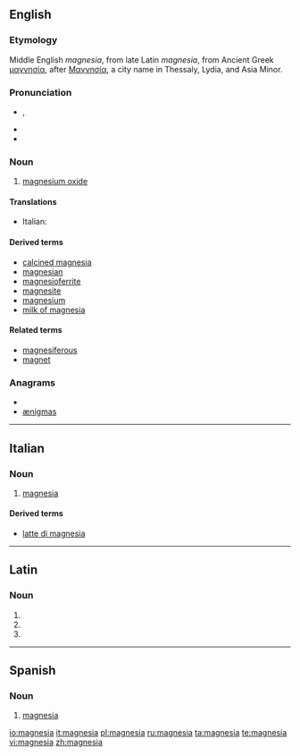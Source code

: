 {{also|Magnesia}}
==English==

===Etymology===
Middle English ''magnesia'', from late Latin ''magnesia'', from Ancient Greek [[μαγνησία]], after [[Μαγνησία]], a city name in Thessaly, Lydia, and Asia Minor.

===Pronunciation===
* {{a|GenAm}} {{IPA|/ˌmæɡˈniʒə/}}, {{SAMPA|/%m{g"niZ@/}}
* {{hyphenation|mag|ne|sia}}
* {{rhymes|iːʒə}}

===Noun===
{{en-noun|-}}

# [[magnesium oxide]]

====Translations====
{{trans-top|magnesium oxide}}
* Italian: {{t+|it|magnesia|f}}
{{trans-mid}}
{{trans-bottom}}

====Derived terms====
* [[calcined magnesia]]
* [[magnesian]]
* [[magnesioferrite]]
* [[magnesite]]
* [[magnesium]]
* [[milk of magnesia]]<!--not "milk of Magnesia"-->

====Related terms====
* [[magnesiferous]]
* [[magnet]]

===Anagrams===
* {{alphagram|aaegimns}}
* [[ænigmas#English|ænigmas]]

----

==Italian==

===Noun===
{{it-noun|magnesi|f|a|e}}

# [[#English|magnesia]]

====Derived terms====
* [[latte di magnesia]]

----

==Latin==

===Noun===
{{la-noun-form|magnesia}}

# {{inflection of|magnesium|magnesium|nom|p|lang=la}}
# {{inflection of|magnesium|magnesium|acc|p|lang=la}}
# {{inflection of|magnesium|magnesium|voc|p|lang=la}}

----

==Spanish==

===Noun===
{{es-noun-f}}

# [[#English|magnesia]]

[[io:magnesia]]
[[it:magnesia]]
[[pl:magnesia]]
[[ru:magnesia]]
[[ta:magnesia]]
[[te:magnesia]]
[[vi:magnesia]]
[[zh:magnesia]]